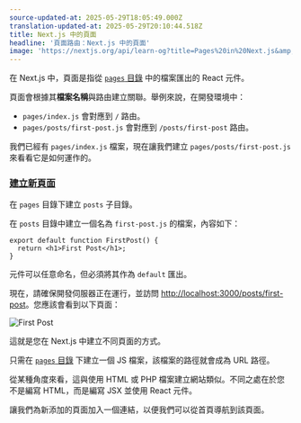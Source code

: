 ```yaml
---
source-updated-at: 2025-05-29T18:05:49.000Z
translation-updated-at: 2025-05-29T20:10:44.518Z
title: Next.js 中的頁面
headline: '頁面路由：Next.js 中的頁面'
image: 'https://nextjs.org/api/learn-og?title=Pages%20in%20Next.js&amp;chapter=6'
---
```


在 Next.js 中，頁面是指從 [`pages` 目錄](/docs/basic-features/pages) 中的檔案匯出的 React 元件。

頁面會根據其**檔案名稱**與路由建立關聯。舉例來說，在開發環境中：

*   `pages/index.js` 會對應到 `/` 路由。
*   `pages/posts/first-post.js` 會對應到 `/posts/first-post` 路由。

我們已經有 `pages/index.js` 檔案，現在讓我們建立 `pages/posts/first-post.js` 來看看它是如何運作的。

### [建立新頁面](#create-a-new-page)

在 `pages` 目錄下建立 `posts` 子目錄。

在 `posts` 目錄中建立一個名為 `first-post.js` 的檔案，內容如下：

```
export default function FirstPost() {
  return <h1>First Post</h1>;
}
```

元件可以任意命名，但必須將其作為 `default` 匯出。

現在，請確保開發伺服器正在運行，並訪問 [http://localhost:3000/posts/first-post](http://localhost:3000/posts/first-post)。您應該會看到以下頁面：

![First Post](https://h8DxKfmAPhn8O0p3.public.blob.vercel-storage.com/learn/pages-router/navigate-between-pages/first-post.png)

這就是您在 Next.js 中建立不同頁面的方式。

只需在 [`pages` 目錄](/docs/basic-features/pages) 下建立一個 JS 檔案，該檔案的路徑就會成為 URL 路徑。

從某種角度來看，這與使用 HTML 或 PHP 檔案建立網站類似。不同之處在於您不是編寫 HTML，而是編寫 JSX 並使用 React 元件。

讓我們為新添加的頁面加入一個連結，以便我們可以從首頁導航到該頁面。